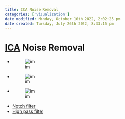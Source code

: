 ```yaml
---
title: ICA Noise Removal
categories: ['visualization']
date modified: Monday, October 10th 2022, 2:02:25 pm
date created: Tuesday, July 26th 2022, 8:33:15 pm
---
```


# [ICA](ICA.qmd) Noise Removal
- ![im](images/Pasted%20image%2020220502150936.png)
- ![im](images/Pasted%20image%2020220502150943.png)
- ![im](images/Pasted%20image%2020220502150951.png)
- [Notch filter](Notch%20filter.qmd)
- [High pass filter](High%20pass%20filter.qmd)




